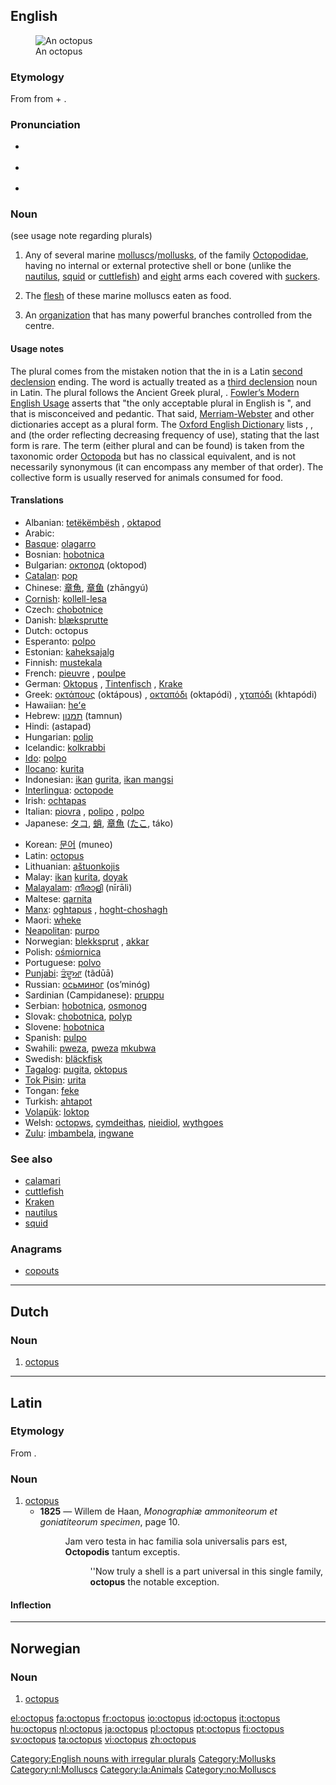{{see|Octopus}}
{{wikipedia}}

==English==
[[Image:Southern Blue-ringed Octopus Pengo.jpg|thumb|An octopus]]

===Etymology===
From {{etyl|grc|en}} {{term|ὀκτώπους|tr=oktōpous|lang=grc|sc=polytonic}} from {{term|ὀκτώ||eight|tr=oktō|lang=grc|sc=polytonic}} + {{term|πούς||foot|tr=pous|lang=grc|sc=polytonic}}.

===Pronunciation===
* {{a|UK}} {{IPA|/ˈɒkt.ə.pʊs/}} {{SAMPA|/"Qkt.@.pUs/}}
* {{a|US}} {{IPA|/ˈɑːkt.ə.pʊs/}} {{SAMPA|/"A:kt.@.pUs/}}
* {{audio|en-us-octopus.ogg|Audio (US)}}

===Noun===
{{en-noun|pl=octopuses|pl2=octopi|pl3=octopodes}} (see usage note regarding plurals)

# Any of several marine [[mollusc]]s/[[mollusk]]s, of the family [[Octopodidae]], having no internal or external protective shell or bone (unlike the [[nautilus]], [[squid]] or [[cuttlefish]]) and [[eight]] arms each covered with [[sucker]]s.
# {{uncountable}} The [[flesh]] of these marine molluscs eaten as food.
#  An [[organization]] that has many powerful branches controlled from the centre.

====Usage notes====
The plural {{term|octopi}} comes from the mistaken notion that the {{term||-us}} in {{term||octopus}} is a Latin [[Appendix:Latin second declension|second declension]] ending.  The word is actually treated as a [[Appendix:Latin third declension|third declension]] noun in Latin.  The plural {{term|octopodes}} follows the Ancient Greek plural, {{term|ὀκτώποδες|tr=oktōpodes|lang=grc|sc=polytonic}}.  [[w:Fowler's Modern English Usage|Fowler’s Modern English Usage]] asserts that "the only acceptable plural in English is {{term|octopuses|lang=en}}", and that {{term|octopi|lang=en}} is misconceived and {{term|octopodes|lang=en}} pedantic.  That said, [[w:Merriam-Webster|Merriam-Webster]] and other dictionaries accept {{term||octopi}} as a plural form. The [[Oxford English Dictionary]] lists {{term||octopuses}}, {{term||octopi}}, and {{term||octopodes}} (the order reflecting decreasing frequency of use), stating that the last form is rare. The term {{term|octopod}} (either plural {{term|octopods}} and {{term|octopodes}} can be found) is taken from the taxonomic order [[Octopoda]] but has no classical equivalent, and is not necessarily synonymous (it can encompass any member of that order). The collective form {{term||octopus}} is usually reserved for animals consumed for food.

====Translations====
{{trans-top|mollusc}}
* Albanian: [[tetëkëmbësh]] {{m}}, [[oktapod]] {{m}}
* Arabic: {{Arab|[[أخطبوط]]}} {{unicode|(’uxṭubūṭ)}}
* [[Basque]]: [[olagarro]]
* Bosnian: [[hobotnica]] {{f}}
* Bulgarian: [[октопод]] (oktopod)
* [[Catalan]]: [[pop#Catalan|pop]] {{m}}
* Chinese: [[章魚]], [[章鱼]] (zhāngyú)
* [[Cornish]]: [[kollell-lesa]] {{f}}
* Czech: [[chobotnice]]
* Danish: [[blæksprutte]] {{c}}
* Dutch: octopus
* Esperanto: [[polpo]]
* Estonian: [[kaheksajalg]]
* Finnish: [[mustekala]]
* French: [[pieuvre]] {{f}}, [[poulpe]] {{m}}
* German: [[Oktopus]] {{m}}, [[Tintenfisch]] {{m}}, [[Krake]] {{f}}
* Greek: [[οκτάπους]] (oktápous) {{m}}, [[οκταπόδι]] (oktapódi) {{n}}, [[χταπόδι]] (khtapódi) {{n}}
* Hawaiian: [[heʻe]]
* Hebrew: [[תמנון]] (tamnun)
* Hindi: (astapad)
* Hungarian: [[polip]]
* Icelandic: [[kolkrabbi]] {{m}}
* [[Ido]]: [[polpo]]
* [[Ilocano]]: [[kurita]]
* Indonesian: [[ikan]] [[gurita]], [[ikan mangsi]]
* [[Interlingua]]: [[octopode]]
* Irish: [[ochtapas]]
* Italian: [[piovra]] {{f}}, [[polipo]] {{m}}, [[polpo]] {{m}}
* Japanese: [[タコ]], [[蛸]], [[章魚]] ([[たこ]], táko)
{{trans-mid}}
* Korean: [[문어]] (muneo)
* Latin: [[octopus#Latin|octopus]] {{m}}
* Lithuanian: [[aštuonkojis]]
* Malay: [[ikan]] [[kurita]], [[doyak]]
* [[Malayalam]]: [[നീരാളി]] (nīrāli)
* Maltese: [[qarnita]] {{f}}
* [[Manx]]: [[oghtapus]] {{m}}, [[hoght-choshagh]] {{m}}
* Maori: [[wheke]]
* [[Neapolitan]]: [[purpo]] {{m}}
* Norwegian: [[blekksprut]] {{m}}, [[akkar]] {{m}}
* Polish: [[ośmiornica]] {{f}}
* Portuguese: [[polvo]] {{m}}
* [[Punjabi]]: [[ਤੰਦੂਆ]] (tãdūā)
* Russian: [[осьминог]] (os’minóg) {{m}}
* Sardinian (Campidanese): [[pruppu]] {{m}}
* Serbian: [[hobotnica]], [[osmonog]] {{m}}
* Slovak: [[chobotnica]], [[polyp#Slovak|polyp]]
* Slovene: [[hobotnica]] {{f}}
* Spanish: [[pulpo]] {{m}}
* Swahili: [[pweza]], [[pweza]] [[mkubwa]]
* Swedish: [[bläckfisk]]
* [[Tagalog]]: [[pugita]], [[oktopus]]
* [[Tok Pisin]]: [[urita]]
* Tongan: [[feke]]
* Turkish: [[ahtapot]]
* [[Volapük]]: [[loktop]]
* Welsh: [[octopws]], [[cymdeithas]], [[nieidiol]], [[wythgoes]]
* [[Zulu]]: [[imbambela]], [[ingwane]]
{{trans-bottom}}

===See also===
* [[calamari]]
* [[cuttlefish]]
* [[Kraken]]
* [[nautilus]]
* [[squid]]

===Anagrams===
* [[copouts]]

[[Category:English nouns with irregular plurals]]
[[Category:Mollusks]]

----

==Dutch==

===Noun===
{{infl|nl|noun}}

# [[#English|octopus]]

[[Category:nl:Molluscs]]

----

==Latin==
===Etymology===
From {{AGr.|la}} {{term|ὀκτώποδες||tr=oktōpodes|eight feet|lang=grc|sc=polytonic}}.

===Noun===
{{la-noun|octopūs|octopodis|octopodis|m|third}}

# [[#English|octopus]]
#*'''1825''' — Willem de Haan, ''Monographiæ ammoniteorum et goniatiteorum specimen'', page 10.
#*:Jam vero testa in hac familia sola universalis pars est, '''Octopodis''' tantum exceptis.
#*::''Now truly a shell is a part universal in this single family, '''octopus''' the notable exception.

====Inflection====
{{la-decl-3rd|octopus|octopūs|octopod}}

[[Category:la:Animals]]

----

==Norwegian==

===Noun===
{{infl|no|noun}}

# [[#English|octopus]]

[[Category:no:Molluscs]]

[[el:octopus]]
[[fa:octopus]]
[[fr:octopus]]
[[io:octopus]]
[[id:octopus]]
[[it:octopus]]
[[hu:octopus]]
[[nl:octopus]]
[[ja:octopus]]
[[pl:octopus]]
[[pt:octopus]]
[[fi:octopus]]
[[sv:octopus]]
[[ta:octopus]]
[[vi:octopus]]
[[zh:octopus]]